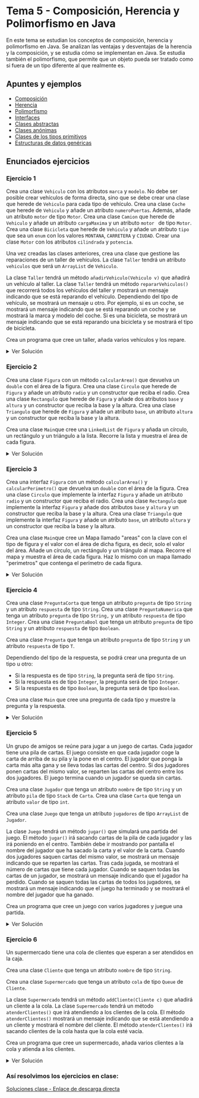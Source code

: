 
# Tema 5 - Composición, Herencia y Polimorfismo en Java

En este tema se estudian los conceptos de composición, herencia y polimorfismo en Java. 
Se analizan las ventajas y desventajas de la herencia y la composición, y se estudia cómo se implementan en Java. 
Se estudia también el polimorfismo, que permite que un objeto pueda ser tratado como si fuera de un tipo diferente al que realmente es.

## Apuntes y ejemplos

 - [Composición](./Apuntes%20y%20Ejemplos/0_composicion.mdx)
 - [Herencia](./Apuntes%20y%20Ejemplos/1_herencia.mdx)
 - [Polimorfismo](./Apuntes%20y%20Ejemplos/2_polimorfismo.mdx)
 - [Interfaces](./Apuntes%20y%20Ejemplos/3_interfaces.mdx)
 - [Clases abstractas](./Apuntes%20y%20Ejemplos/4_clases_abstractas.mdx)
 - [Clases anónimas](./Apuntes%20y%20Ejemplos/5_clases_anonimas.mdx)
 - [Clases de los tipos primitivos](./Apuntes%20y%20Ejemplos/6_clases_tipos_basicos.mdx)
 - [Estructuras de datos genéricas](./Apuntes%20y%20Ejemplos/7_estructuras_genericas.mdx)

## Enunciados ejercicios

### Ejercicio 1

Crea una clase `Vehiculo` con los atributos `marca` y `modelo`. No debe ser posible crear vehículos de forma directa, sino que se debe crear una clase que herede de `Vehiculo` para cada tipo de vehículo. 
Crea una clase `Coche` que herede de `Vehiculo` y añade un atributo `numeroPuertas`. Además, añade un atributo `motor` de tipo `Motor`.
Crea una clase `Camion` que herede de `Vehiculo` y añade un atributo `cargaMaxima` y un atributo `motor	` de tipo `Motor`.
Crea una clase `Bicicleta` que herede de `Vehiculo` y añade un atributo `tipo` que sea un `enum` con los valores `MONTANA`, `CARRETERA` y `CIUDAD`. 
Crear una clase `Motor` con los atributos `cilindrada` y `potencia`.

Una vez creadas las clases anteriores, crea una clase que gestione las reparaciones de un taller de vehículos.
La clase `Taller` tendrá un atributo `vehiculos` que será un `ArrayList` de `Vehiculo`.

La clase `Taller` tendrá un método `añadirVehiculo(Vehiculo v)` que añadirá un vehículo al taller.
La clase `Taller` tendrá un método `repararVehiculos()` que recorrerá todos los vehículos del taller y mostrará un mensaje indicando que se está reparando el vehículo.
Dependiendo del tipo de vehículo, se mostrará un mensaje u otro. Por ejemplo, si es un coche, se mostrará un mensaje indicando que se está reparando un coche y se mostrará la marca y modelo del coche. Si es una bicicleta, se mostrará un mensaje indicando que se está reparando una bicicleta y se mostrará el tipo de bicicleta.

Crea un programa que cree un taller, añada varios vehículos y los repare.

<details>
<summary>Ver Solución</summary>
    <Tabs defaultValue="vehiculo" groupId="ejercicio-1" values={[
        {label: 'Vehiculo.java', value: 'vehiculo',},
        {label: 'Coche.java', value: 'coche',},
        {label: 'Camion.java', value: 'camion',},
        {label: 'Bicicleta.java', value: 'bicicleta',},
        {label: 'Motor.java', value: 'motor',},
        {label: 'Taller.java', value: 'taller',},
        {label: 'Main.java', value: 'main',},
    ]}>
        <TabItem value="vehiculo">

```java
public abstract class Vehiculo {
    private String marca;
    private String modelo;

    public Vehiculo(String marca, String modelo) {
        this.marca = marca;
        this.modelo = modelo;
    }

    public String getMarca() {
        return marca;
    }

    public String getModelo() {
        return modelo;
    }
}
```

        </TabItem>
        <TabItem value="coche">

```java
public class Coche extends Vehiculo {
    private int numeroPuertas;
    private Motor motor;

    public Coche(String marca, String modelo, int numeroPuertas, Motor motor) {
        super(marca, modelo);
        this.numeroPuertas = numeroPuertas;
        this.motor = motor;
    }

    public int getNumeroPuertas() {
        return numeroPuertas;
    }

    public Motor getMotor() {
        return motor;
    }
}
```

        </TabItem>
        <TabItem value="camion">

```java
public class Camion extends Vehiculo {
    private int cargaMaxima;
    private Motor motor;

    public Camion(String marca, String modelo, int cargaMaxima, Motor motor) {
        super(marca, modelo);
        this.cargaMaxima = cargaMaxima;
        this.motor = motor;
    }

    public int getCargaMaxima() {
        return cargaMaxima;
    }

    public Motor getMotor() {
        return motor;
    }

}
```

        </TabItem>
        <TabItem value="bicicleta">

```java
public class Bicicleta extends Vehiculo {
    public enum Tipo {
        MONTANA, CARRETERA, CIUDAD
    }

    private Tipo tipo;

    public Bicicleta(String marca, String modelo, Tipo tipo) {
        super(marca, modelo);
        this.tipo = tipo;
    }

    public Tipo getTipo() {
        return tipo;
    }
}
```

        </TabItem>
        <TabItem value="motor">

```java
public class Motor {
    private int cilindrada;
    private int potencia;

    public Motor(int cilindrada, int potencia) {
        this.cilindrada = cilindrada;
        this.potencia = potencia;
    }

    public int getCilindrada() {
        return cilindrada;
    }

    public int getPotencia() {
        return potencia;
    }
}
```

        </TabItem>
        <TabItem value="taller">

```java
import java.util.ArrayList;

public class Taller {
    private ArrayList<Vehiculo> vehiculos;

    public Taller() {
        vehiculos = new ArrayList<>();
    }

    public void añadirVehiculo(Vehiculo v) {
        vehiculos.add(v);
    }

    public void repararVehiculos() {
        for (Vehiculo v : vehiculos) {
            if (v instanceof Coche) {
                System.out.println("Reparando coche: " + v.getMarca() + " " + v.getModelo());
            } else if (v instanceof Camion) {
                System.out.println("Reparando camión: " + v.getMarca() + " " + v.getModelo());
            } else if (v instanceof Bicicleta) {
                System.out.println("Reparando bicicleta: " + v.getMarca() + " " + v.getModelo() + " " + ((Bicicleta) v).getTipo());
            }
        }
    }
}
```

        </TabItem>
        <TabItem value="main">

```java
public class Main {
    public static void main(String[] args) {
        Taller taller = new Taller();
        Motor motorCoche = new Motor(2000, 150);
        Motor motorCamion = new Motor(5000, 300);
        Coche coche = new Coche("Seat", "Ibiza", 5, motorCoche);
        Camion camion = new Camion("Mercedes", "Actros", 20000, motorCamion);
        Bicicleta bicicleta = new Bicicleta("Orbea", "Alma", Bicicleta.Tipo.MONTANA);
        taller.añadirVehiculo(coche);
        taller.añadirVehiculo(camion);
        taller.añadirVehiculo(bicicleta);
        taller.repararVehiculos();
    }
}
```

        </TabItem>
    </Tabs>
</details>

### Ejercicio 2

Crea una clase `Figura` con un método `calcularArea()` que devuelva un `double` con el área de la figura.
Crea una clase `Circulo` que herede de `Figura` y añade un atributo `radio` y un constructor que reciba el radio.
Crea una clase `Rectangulo` que herede de `Figura` y añade dos atributos `base` y `altura` y un constructor que reciba la base y la altura.
Crea una clase `Triangulo` que herede de `Figura` y añade un atributo `base`, un atributo `altura` y un constructor que reciba la base y la altura.

Crea una clase `Main`que cree una `LinkedList` de `Figura` y añada un círculo, un rectángulo y un triángulo a la lista.
Recorre la lista y muestra el área de cada figura.

<details>
<summary>Ver Solución</summary>
    <Tabs defaultValue="figura" groupId="ejercicio-2" values={[
        {label: 'Figura.java', value: 'figura',},
        {label: 'Circulo.java', value: 'circulo',},
        {label: 'Rectangulo.java', value: 'rectangulo',},
        {label: 'Triangulo.java', value: 'triangulo',},
        {label: 'Main.java', value: 'main',},
    ]}>
        <TabItem value="figura">

```java
public abstract class Figura {
    public abstract double calcularArea();
}
```

        </TabItem>
        <TabItem value="circulo">

```java
public class Circulo extends Figura {
    private double radio;

    public Circulo(double radio) {
        this.radio = radio;
    }

    @Override
    public double calcularArea() {
        return Math.PI * radio * radio;
    }
}
```

        </TabItem>
        <TabItem value="rectangulo">

```java
public class Rectangulo extends Figura {
    private double base;
    private double altura;

    public Rectangulo(double base, double altura) {
        this.base = base;
        this.altura = altura;
    }

    @Override
    public double calcularArea() {
        return base * altura;
    }
}
```

        </TabItem>
        <TabItem value="triangulo">

```java
public class Triangulo extends Figura {
    private double base;
    private double altura;

    public Triangulo(double base, double altura) {
        this.base = base;
        this.altura = altura;
    }

    @Override
    public double calcularArea() {
        return base * altura / 2;
    }
}
```

        </TabItem>
        <TabItem value="main">

```java
import java.util.LinkedList;

public class Main {
    public static void main(String[] args) {
        LinkedList<Figura> figuras = new LinkedList<>();
        figuras.add(new Circulo(5));
        figuras.add(new Rectangulo(3, 4));
        figuras.add(new Triangulo(3, 4));
        for (Figura f : figuras) {
            System.out.println("Área: " + f.calcularArea());
        }
    }
}
```

        </TabItem>
    </Tabs>
</details>

### Ejercicio 3

Crea una interfaz `Figura` con un método `calcularArea()` y `calcularPerimetro()` que devuelva un `double` con el área de la figura.
Crea una clase `Circulo` que implemente la interfaz `Figura` y añade un atributo `radio` y un constructor que reciba el radio.
Crea una clase `Rectangulo` que implemente la interfaz `Figura` y añade dos atributos `base` y `altura` y un constructor que reciba la base y la altura.
Crea una clase `Triangulo` que implemente la interfaz `Figura` y añade un atributo `base`, un atributo `altura` y un constructor que reciba la base y la altura.

Crea una clase `Main`que cree un Mapa llamado "areas" con la clave con el tipo de figura y el valor con el área de dicha figura, es decir, solo el valor del área.
Añade un círculo, un rectángulo y un triángulo al mapa.
Recorre el mapa y muestra el área de cada figura.
Haz lo mismo con un mapa llamado "perimetros" que contenga el perímetro de cada figura.

<details>
<summary>Ver Solución</summary>
    <Tabs defaultValue="figura" groupId="ejercicio-3" values={[
        {label: 'Figura.java', value: 'figura',},
        {label: 'Circulo.java', value: 'circulo',},
        {label: 'Rectangulo.java', value: 'rectangulo',},
        {label: 'Triangulo.java', value: 'triangulo',},
        {label: 'Main.java', value: 'main',},
    ]}>
        <TabItem value="figura">

```java
public interface Figura {
    double calcularArea();
    double calcularPerimetro();
}

```

        </TabItem>
        <TabItem value="circulo">

```java
public class Circulo implements Figura {
    private double radio;

    public Circulo(double radio) {
        this.radio = radio;
    }

    @Override
    public double calcularArea() {
        return Math.PI * radio * radio;
    }

    @Override
    public double calcularPerimetro() {
        return 2 * Math.PI * radio;
    }
}
```

        </TabItem>
        <TabItem value="rectangulo">

```java
public class Rectangulo implements Figura {
    private double base;
    private double altura;

    public Rectangulo(double base, double altura) {
        this.base = base;
        this.altura = altura;
    }

    @Override
    public double calcularArea() {
        return base * altura;
    }

    @Override
    public double calcularPerimetro() {
        return 2 * base + 2 * altura;
    }
}
```

        </TabItem>
        <TabItem value="triangulo">

```java
public class Triangulo implements Figura {
    private double base;
    private double altura;

    public Triangulo(double base, double altura) {
        this.base = base;
        this.altura = altura;
    }

    @Override
    public double calcularArea() {
        return base * altura / 2;
    }

    @Override
    public double calcularPerimetro() {
        return base + 2 * Math.sqrt(altura * altura + base * base / 4);
    }
}
```

        </TabItem>
        <TabItem value="main">

```java
import java.util.HashMap;

public class Main {
    public static void main(String[] args) {
        HashMap<String, Double> areas = new HashMap<>();
        HashMap<String, Double> perimetros = new HashMap<>();
        Figura circulo = new Circulo(5);
        Figura rectangulo = new Rectangulo(3, 4);
        Figura triangulo = new Triangulo(3, 4);
        areas.put("Circulo", circulo.calcularArea());
        areas.put("Rectangulo", rectangulo.calcularArea());
        areas.put("Triangulo", triangulo.calcularArea());
        perimetros.put("Circulo", circulo.calcularPerimetro());
        perimetros.put("Rectangulo", rectangulo.calcularPerimetro());
        perimetros.put("Triangulo", triangulo.calcularPerimetro());
        for (String figura : areas.keySet()) {
            System.out.println("Área de " + figura + ": " + areas.get(figura));
        }
        for (String figura : perimetros.keySet()) {
            System.out.println("Perímetro de " + figura + ": " + perimetros.get(figura));
        }
    }
}
```

        </TabItem>
    </Tabs>
</details>

### Ejercicio 4

Crea una clase `PreguntaCorta` que tenga un atributo `pregunta` de tipo `String` y un atributo `respuesta` de tipo `String`.
Crea una clase `PreguntaNumerica` que tenga un atributo `pregunta` de tipo `String,` y un atributo `respuesta` de tipo `Integer`.
Crea una clase `PreguntaBool` que tenga un atributo `pregunta` de tipo `String` y un atributo `respuesta` de tipo `Boolean`.

Crea una clase `Pregunta` que tenga un atributo `pregunta` de tipo `String` y un atributo `respuesta` de tipo `T`.

Dependiendo del tipo de la respuesta, se podrá crear una pregunta de un tipo u otro:

- Si la respuesta es de tipo `String`, la pregunta será de tipo `String`.
- Si la respuesta es de tipo `Integer`, la pregunta será de tipo `Integer`.
- Si la respuesta es de tipo `Boolean`, la pregunta será de tipo `Boolean`.

Crea una clase `Main` que cree una pregunta de cada tipo y muestre la pregunta y la respuesta.

<details>
<summary>Ver Solución</summary>
    <Tabs defaultValue="pregunta" groupId="ejercicio-4" values={[
        {label: 'PreguntaCorta.java', value: 'pregunta',},
        {label: 'PreguntaNumerica.java', value: 'respuesta_numerica',},
        {label: 'PreguntaBool.java', value: 'respuesta_booleana',},
        {label: 'Pregunta.java', value: 'pregunta_trivial',},
        {label: 'Main.java', value: 'main',},
    ]}>
        <TabItem value="pregunta">

```java
public class PreguntaCorta {
    private String pregunta;
    private String respuesta;

    public PreguntaCorta(String pregunta, String respuesta) {
        this.pregunta = pregunta;
        this.respuesta = respuesta;
    }

    public String getPregunta() {
        return pregunta;
    }

    public String getRespuesta() {
        return respuesta;
    }
}
```

        </TabItem>
        <TabItem value="respuesta_numerica">

```java
public class PreguntaNumerica {
    private String pregunta;
    private Integer respuesta;

    public PreguntaNumerica(String pregunta, Integer respuesta) {
        this.pregunta = pregunta;
        this.respuesta = respuesta;
    }

    public String getPregunta() {
        return pregunta;
    }

    public Integer getRespuesta() {
        return respuesta;
    }
}
```

        </TabItem>
        <TabItem value="respuesta_booleana">

```java
public class PreguntaBool {
    private String pregunta;
    private Boolean respuesta;

    public PreguntaBool(String pregunta, Boolean respuesta) {
        this.pregunta = pregunta;
        this.respuesta = respuesta;
    }

    public String getPregunta() {
        return pregunta;
    }

    public Boolean getRespuesta() {
        return respuesta;
    }
}
```

        </TabItem>
        <TabItem value="pregunta_trivial">

```java
public class Pregunta<T> {
    private String pregunta;
    private T respuesta;

    public Pregunta(String pregunta, T respuesta) {
        this.pregunta = pregunta;
        this.respuesta = respuesta;
    }

    public String getPregunta() {
        return pregunta;
    }

    public T getRespuesta() {
        return respuesta;
    }
}
```

        </TabItem>
        <TabItem value="main">

```java
public class Main {
    public static void main(String[] args) {
        PreguntaCorta preguntaCorta = new PreguntaCorta("¿Capital de Italia?", "Roma");
        PreguntaNumerica preguntaNumerica = new PreguntaNumerica("¿Cuánto es 2 + 2?", 4);
        PreguntaBool preguntaBooleana = new PreguntaBool("¿Es Madrid la capital de Italia?", false);
        Pregunta<String> preguntaCorta = new Pregunta<>("¿Capital de Portugal?", "Lisboa");
        Pregunta<Integer> preguntaNumerica = new Pregunta<>("¿Cuánto es 2 + 6?", 8);
        Pregunta<Boolean> preguntaBooleana = new Pregunta<>("¿Es Oporto la capital de Portugal?", false);.
        System.out.println("Preguntas no genéricas:");
        System.out.println(preguntaCorta.getPregunta() + " Respuesta: " + preguntaCorta.getRespuesta());
        System.out.println(preguntaNumerica.getPregunta() + " Respuesta: " + preguntaNumerica.getRespuesta());
        System.out.println(preguntaBooleana.getPregunta() + " Respuesta: " + preguntaBooleana.getRespuesta());
        System.out.println("Preguntas genéricas:");
        System.out.println(preguntaCorta.getPregunta() + " Respuesta: " + preguntaCorta.getRespuesta());
        System.out.println(preguntaNumerica.getPregunta() + " Respuesta: " + preguntaNumerica.getRespuesta());
        System.out.println(preguntaBooleana.getPregunta() + " Respuesta: " + preguntaBooleana.getRespuesta());
    }
}
```

        </TabItem>
    </Tabs>
</details>

### Ejercicio 5

Un grupo de amigos se reúne para jugar a un juego de cartas. Cada jugador tiene una pila de cartas.
El juego consiste en que cada jugador coge la carta de arriba de su pila y la pone en el centro.
El jugador que ponga la carta más alta gana y se lleva todas las cartas del centro.
Si dos jugadores ponen cartas del mismo valor, se reparten las cartas del centro entre los dos jugadores.
El juego termina cuando un jugador se queda sin cartas.

Crea una clase `Jugador` que tenga un atributo `nombre` de tipo `String` y un atributo `pila` de tipo `Stack` de `Carta`.
Crea una clase `Carta` que tenga un atributo `valor` de tipo `int`.

Crea una clase `Juego` que tenga un atributo `jugadores` de tipo `ArrayList` de `Jugador`.

La clase `Juego` tendrá un método `jugar()` que simulará una partida del juego.
El método `jugar()` irá sacando cartas de la pila de cada jugador y las irá poniendo en el centro.
También debe ir mostrando por pantalla el nombre del jugador que ha sacado la carta y el valor de la carta.
Cuando dos jugadores saquen cartas del mismo valor, se mostrará un mensaje indicando que se reparten las cartas.
Tras cada jugada, se mostrará el número de cartas que tiene cada jugador.
Cuando se saquen todas las cartas de un jugador, se mostrará un mensaje indicando que el jugador ha perdido.
Cuando se saquen todas las cartas de todos los jugadores, se mostrará un mensaje indicando que el juego ha terminado y se mostrará el nombre del jugador que ha ganado. 

Crea un programa que cree un juego con varios jugadores y juegue una partida.

<details>
<summary>Ver Solución</summary>
    <Tabs defaultValue="jugador" groupId="ejercicio-5" values={[
        {label: 'Jugador.java', value: 'jugador',},
        {label: 'Carta.java', value: 'carta',},
        {label: 'Juego.java', value: 'juego',},
        {label: 'Main.java', value: 'main',},
    ]}>
        <TabItem value="jugador">

```java
import java.util.Stack;

public class Jugador {
    private String nombre;
    private Stack<Carta> pila;

    public Jugador(String nombre, Stack<Carta> pila) {
        this.nombre = nombre;
        this.pila = pila;
    }

    public String getNombre() {
        return nombre;
    }

    public Stack<Carta> getPila() {
        return pila;
    }
}
```

        </TabItem>
        <TabItem value="carta">

```java
public class Carta {
    private int valor;

    public Carta(int valor) {
        this.valor = valor;
    }

    public int getValor() {
        return valor;
    }
}
```

        </TabItem>
        <TabItem value="juego">

```java
import java.util.ArrayList;
import java.util.Stack;

public class Juego {
    private ArrayList<Jugador> jugadores;

    public Juego(ArrayList<Jugador> jugadores) {
        this.jugadores = jugadores;
    }

    public void jugar() {
        Stack<Carta> centro = new Stack<>();
        boolean fin = false;
        while (!fin) {
            Carta carta = null;
            for (Jugador jugador : jugadores) {
                if (!jugador.getPila().isEmpty()) {
                    carta = jugador.getPila().pop();
                    centro.push(carta);
                    System.out.println(jugador.getNombre() + " ha sacado la carta " + carta.getValor());
                }
            }
            if (carta != null) {
                boolean empate = false;
                for (Jugador jugador : jugadores) {
                    if (!jugador.getPila().isEmpty() && jugador.getPila().peek().getValor() == carta.getValor()) {
                        empate = true;
                    }
                }
                if (empate) {
                    System.out.println("Empate. Se reparten las cartas.");
                    for (Jugador jugador : jugadores) {
                        while (!centro.isEmpty()) {
                            jugador.getPila().push(centro.pop());
                        }
                    }
                } else {
                    Jugador ganador = null;
                    int max = 0;
                    for (Jugador jugador : jugadores) {
                        if (!jugador.getPila().isEmpty() && jugador.getPila().peek().getValor() > max) {
                            max = jugador.getPila().peek().getValor();
                            ganador = jugador;
                        }
                    }
                    if (ganador != null) {
                        System.out.println("Gana " + ganador.getNombre());
                        while (!centro.isEmpty()) {
                            ganador.getPila().push(centro.pop());
                        }
                    }
                }
                for (Jugador jugador : jugadores) {
                    System.out.println(jugador.getNombre() + " tiene " + jugador.getPila().size() + " cartas.");
                    if (jugador.getPila().isEmpty()) {
                        System.out.println(jugador.getNombre() + " ha perdido.");
                        fin = true;
                    }
                }
            } else {
                fin = true;
            }
        }
        Jugador ganador = null;
        int max = 0;
        for (Jugador jugador : jugadores) {
            if (jugador.getPila().size() > max) {
                max = jugador.getPila().size();
                ganador = jugador;
            }
        }
        System.out.println("El juego ha terminado. Gana " + ganador.getNombre());
    }

}
```

        </TabItem>
        <TabItem value="main">

```java
import java.util.ArrayList;
import java.util.Stack;

public class Main {
    public static void main(String[] args) {
        Stack<Carta> pila1 = new Stack<>();
        pila1.push(new Carta(1));
        pila1.push(new Carta(2));
        pila1.push(new Carta(3));
        pila1.push(new Carta(4));
        Stack<Carta> pila2 = new Stack<>();
        pila2.push(new Carta(5));
        pila2.push(new Carta(6));
        pila2.push(new Carta(7));
        pila2.push(new Carta(8));
        ArrayList<Jugador> jugadores = new ArrayList<>();
        jugadores.add(new Jugador("Jugador 1", pila1));
        jugadores.add(new Jugador("Jugador 2", pila2));
        Juego juego = new Juego(jugadores);
        juego.jugar();
    }
}
```

        </TabItem>
    </Tabs>
</details>


### Ejercicio 6

Un supermercado tiene una cola de clientes que esperan a ser atendidos en la caja.

Crea una clase `Cliente` que tenga un atributo `nombre` de tipo `String`.

Crea una clase `Supermercado` que tenga un atributo `cola` de tipo `Queue` de `Cliente`.

La clase `Supermercado` tendrá un método `addCliente(Cliente c)` que añadirá un cliente a la cola.
La clase `Supermercado` tendrá un método `atenderClientes()` que irá atendiendo a los clientes de la cola.
El método `atenderClientes()` mostrará un mensaje indicando que se está atendiendo a un cliente y mostrará el nombre del cliente.
El método `atenderClientes()` irá sacando clientes de la cola hasta que la cola esté vacía.

Crea un programa que cree un supermercado, añada varios clientes a la cola y atienda a los clientes.

<details>
<summary>Ver Solución</summary>
    <Tabs defaultValue="cliente" groupId="ejercicio-6" values={[
        {label: 'Cliente.java', value: 'cliente'},
        {label: 'Supermercado.java', value: 'supermercado'},
        {label: 'Main.java', value: 'main'},
    ]}>
        <TabItem value="cliente">

```java
public class Cliente {
    private String nombre;

    public Cliente(String nombre) {
        this.nombre = nombre;
    }

    public String getNombre() {
        return nombre;
    }
}
```

        </TabItem>
        <TabItem value="supermercado">

```java
import java.util.LinkedList;
import java.util.Queue;

public class Supermercado {
    private Queue<Cliente> cola;

    public Supermercado() {
        cola = new LinkedList<>();
    }

    public void addCliente(Cliente c) {
        cola.add(c);
    }

    public void atenderClientes() {
        while (!cola.isEmpty()) {
            Cliente c = cola.poll();
            System.out.println("Atendiendo a " + c.getNombre());
        }
    }
}
```

        </TabItem>
        <TabItem value="main">

```java

public class Main {
    public static void main(String[] args) {
        Supermercado supermercado = new Supermercado();
        supermercado.addCliente(new Cliente("Juan"));
        supermercado.addCliente(new Cliente("María"));
        supermercado.addCliente(new Cliente("Pedro"));
        supermercado.atenderClientes();
    }
}
```

        </TabItem>
    </Tabs>
</details>



### Así resolvimos los ejercicios en clase:
[Soluciones clase - Enlace de descarga directa](./soluciones_clase/EjersTema5.zip)
